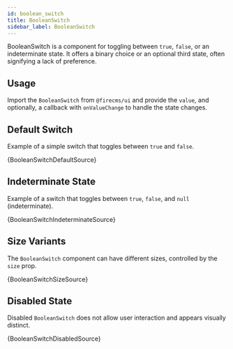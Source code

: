 ```yaml
---
id: boolean_switch
title: BooleanSwitch
sidebar_label: BooleanSwitch
---
```


BooleanSwitch is a component for toggling between `true`, `false`, or an indeterminate state. It offers a binary choice or an optional third state, often signifying a lack of preference.

## Usage

Import the `BooleanSwitch` from `@firecms/ui` and provide the `value`, and optionally, a callback with `onValueChange` to handle the state changes.


## Default Switch

Example of a simple switch that toggles between `true` and `false`.


<CodeSample>
    <BooleanSwitchDefaultDemo />
</CodeSample>

<CodeBlock language="tsx">{BooleanSwitchDefaultSource}</CodeBlock>

## Indeterminate State

Example of a switch that toggles between `true`, `false`, and `null` (indeterminate).


<CodeSample>
    <BooleanSwitchIndeterminateDemo />
</CodeSample>

<CodeBlock language="tsx">{BooleanSwitchIndeterminateSource}</CodeBlock>

## Size Variants

The `BooleanSwitch` component can have different sizes, controlled by the `size` prop.


<CodeSample>
    <BooleanSwitchSizeDemo />
</CodeSample>

<CodeBlock language="tsx">{BooleanSwitchSizeSource}</CodeBlock>

## Disabled State

Disabled `BooleanSwitch` does not allow user interaction and appears visually distinct.


<CodeSample>
    <BooleanSwitchDisabledDemo />
</CodeSample>

<CodeBlock language="tsx">{BooleanSwitchDisabledSource}</CodeBlock>
